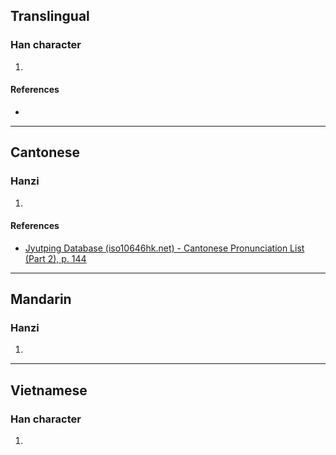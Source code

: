 {{character info/new}}
==Translingual==

===Han character===
{{Han char|rn=85|rad=水|as=12|sn=15|four=30131|canj=EOGF|ids=⿰氵焦}}

# {{defn|Han|sort=水12}}

====References====
* {{Han ref|kx=0648.320|dkj=18223|dj=1058.170|hdz=31744.010|uh=6F50|ud=28496|bh=E64E|bd=58958}}

----

==Cantonese==

===Hanzi===
{{yue-hanzi|jyut=[[ziu3]]|y=jiu3}}

# {{defn|lang=yue|sort=水12}}

====References====
*[http://www.iso10646hk.net/jp/document/download.jsp Jyutping Database (iso10646hk.net) - Cantonese Pronunciation List (Part 2), p. 144]

----

==Mandarin==

===Hanzi===
{{cmn-hanzi|pin=[[jiào]] ([[jiao4]])|wg=chiao<sup>4</sup>}}

# {{defn|lang=cmn|sort=水12}}

----

==Vietnamese==

===Han character===
{{vi-readings|rs=水12| hanviet = tèo}}

# {{defn|lang=vi|sort=水12}}